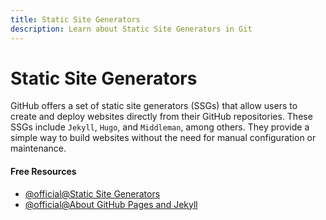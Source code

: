 ```yaml
---
title: Static Site Generators
description: Learn about Static Site Generators in Git
---
```


# Static Site Generators

GitHub offers a set of static site generators (SSGs) that allow users to create and deploy websites directly from their GitHub repositories. These SSGs include `Jekyll`, `Hugo`, and `Middleman`, among others. They provide a simple way to build websites without the need for manual configuration or maintenance.

#### Free Resources

- [@official@Static Site Generators](https://github.com/collections/static-site-generators)
- [@official@About GitHub Pages and Jekyll](https://docs.github.com/en/pages/setting-up-a-github-pages-site-with-jekyll/about-github-pages-and-jekyll)

<Outlet path="5-github/basics/static-site-generators" />
